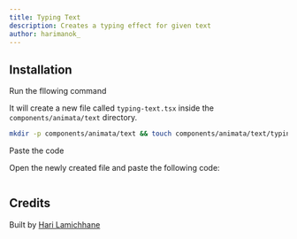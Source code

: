 ```yaml
---
title: Typing Text
description: Creates a typing effect for given text
author: harimanok_
---
```


<ComponentPreview name="text-typing-text--docs" />

## Installation

<Steps>
<Step>Run the fllowing command</Step>

It will create a new file called `typing-text.tsx` inside the `components/animata/text` directory.

```bash
mkdir -p components/animata/text && touch components/animata/text/typing-text.tsx
```

<Step>Paste the code</Step>

Open the newly created file and paste the following code:

```jsx file=<rootDir>/animata/text/typing-text.tsx

```

</Steps>

## Credits

Built by [Hari Lamichhane](https://github.com/hari)
